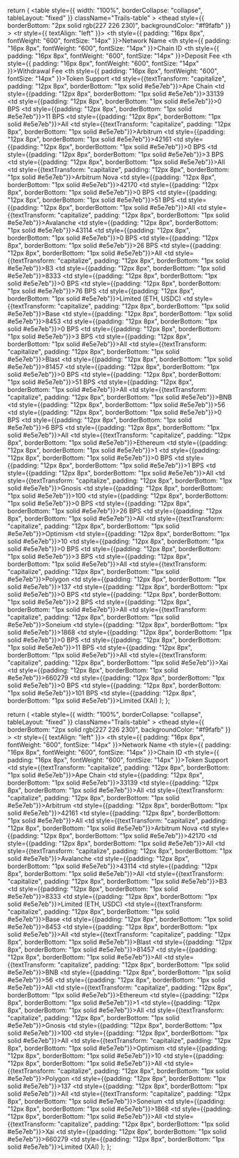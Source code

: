   return (
    <table
      style={{ 
        width: "100%", 
        borderCollapse: "collapse",
        tableLayout: "fixed"
      }}
      className="Trails-table"
    >
      <thead
        style={{
          borderBottom: "2px solid rgb(227 226 230)",
          backgroundColor: "#f9fafb"
        }}
      >
        <tr style={{ textAlign: "left" }}>
          <th style={{ padding: "16px 8px", fontWeight: "600", fontSize: "14px" }}>Network Name</th>
          <th style={{ padding: "16px 8px", fontWeight: "600", fontSize: "14px" }}>Chain ID</th>
          <th style={{ padding: "16px 8px", fontWeight: "600", fontSize: "14px" }}>Deposit Fee</th>
          <th style={{ padding: "16px 8px", fontWeight: "600", fontSize: "14px" }}>Withdrawal Fee</th>
          <th style={{ padding: "16px 8px", fontWeight: "600", fontSize: "14px" }}>Token Support</th>
        </tr>
      </thead>
      <tbody>
        <tr>
          <td style={{textTransform: "capitalize", padding: "12px 8px", borderBottom: "1px solid #e5e7eb"}}>Ape Chain</td>
          <td style={{padding: "12px 8px", borderBottom: "1px solid #e5e7eb"}}>33139</td>
          <td style={{padding: "12px 8px", borderBottom: "1px solid #e5e7eb"}}>0 BPS</td>
          <td style={{padding: "12px 8px", borderBottom: "1px solid #e5e7eb"}}>11 BPS</td>
          <td style={{padding: "12px 8px", borderBottom: "1px solid #e5e7eb"}}>All</td>
        </tr>
        <tr>
          <td style={{textTransform: "capitalize", padding: "12px 8px", borderBottom: "1px solid #e5e7eb"}}>Arbitrum</td>
          <td style={{padding: "12px 8px", borderBottom: "1px solid #e5e7eb"}}>42161</td>
          <td style={{padding: "12px 8px", borderBottom: "1px solid #e5e7eb"}}>0 BPS</td>
          <td style={{padding: "12px 8px", borderBottom: "1px solid #e5e7eb"}}>3 BPS</td>
          <td style={{padding: "12px 8px", borderBottom: "1px solid #e5e7eb"}}>All</td>
        </tr>
        <tr>
          <td style={{textTransform: "capitalize", padding: "12px 8px", borderBottom: "1px solid #e5e7eb"}}>Arbitrum Nova</td>
          <td style={{padding: "12px 8px", borderBottom: "1px solid #e5e7eb"}}>42170</td>
          <td style={{padding: "12px 8px", borderBottom: "1px solid #e5e7eb"}}>0 BPS</td>
          <td style={{padding: "12px 8px", borderBottom: "1px solid #e5e7eb"}}>51 BPS</td>
          <td style={{padding: "12px 8px", borderBottom: "1px solid #e5e7eb"}}>All</td>
        </tr>
        <tr>
          <td style={{textTransform: "capitalize", padding: "12px 8px", borderBottom: "1px solid #e5e7eb"}}>Avalanche</td>
          <td style={{padding: "12px 8px", borderBottom: "1px solid #e5e7eb"}}>43114</td>
          <td style={{padding: "12px 8px", borderBottom: "1px solid #e5e7eb"}}>0 BPS</td>
          <td style={{padding: "12px 8px", borderBottom: "1px solid #e5e7eb"}}>26 BPS</td>
          <td style={{padding: "12px 8px", borderBottom: "1px solid #e5e7eb"}}>All</td>
        </tr>
        <tr>
          <td style={{textTransform: "capitalize", padding: "12px 8px", borderBottom: "1px solid #e5e7eb"}}>B3</td>
          <td style={{padding: "12px 8px", borderBottom: "1px solid #e5e7eb"}}>8333</td>
          <td style={{padding: "12px 8px", borderBottom: "1px solid #e5e7eb"}}>0 BPS</td>
          <td style={{padding: "12px 8px", borderBottom: "1px solid #e5e7eb"}}>76 BPS</td>
          <td style={{padding: "12px 8px", borderBottom: "1px solid #e5e7eb"}}>Limited (ETH, USDC)</td>
        </tr>
        <tr>
          <td style={{textTransform: "capitalize", padding: "12px 8px", borderBottom: "1px solid #e5e7eb"}}>Base</td>
          <td style={{padding: "12px 8px", borderBottom: "1px solid #e5e7eb"}}>8453</td>
          <td style={{padding: "12px 8px", borderBottom: "1px solid #e5e7eb"}}>0 BPS</td>
          <td style={{padding: "12px 8px", borderBottom: "1px solid #e5e7eb"}}>3 BPS</td>
          <td style={{padding: "12px 8px", borderBottom: "1px solid #e5e7eb"}}>All</td>
        </tr>
        <tr>
          <td style={{textTransform: "capitalize", padding: "12px 8px", borderBottom: "1px solid #e5e7eb"}}>Blast</td>
          <td style={{padding: "12px 8px", borderBottom: "1px solid #e5e7eb"}}>81457</td>
          <td style={{padding: "12px 8px", borderBottom: "1px solid #e5e7eb"}}>0 BPS</td>
          <td style={{padding: "12px 8px", borderBottom: "1px solid #e5e7eb"}}>51 BPS</td>
          <td style={{padding: "12px 8px", borderBottom: "1px solid #e5e7eb"}}>All</td>
        </tr>
        <tr>
          <td style={{textTransform: "capitalize", padding: "12px 8px", borderBottom: "1px solid #e5e7eb"}}>BNB</td>
          <td style={{padding: "12px 8px", borderBottom: "1px solid #e5e7eb"}}>56</td>
          <td style={{padding: "12px 8px", borderBottom: "1px solid #e5e7eb"}}>0 BPS</td>
          <td style={{padding: "12px 8px", borderBottom: "1px solid #e5e7eb"}}>6 BPS</td>
          <td style={{padding: "12px 8px", borderBottom: "1px solid #e5e7eb"}}>All</td>
        </tr>
        <tr>
          <td style={{textTransform: "capitalize", padding: "12px 8px", borderBottom: "1px solid #e5e7eb"}}>Ethereum</td>
          <td style={{padding: "12px 8px", borderBottom: "1px solid #e5e7eb"}}>1</td>
          <td style={{padding: "12px 8px", borderBottom: "1px solid #e5e7eb"}}>0 BPS</td>
          <td style={{padding: "12px 8px", borderBottom: "1px solid #e5e7eb"}}>1 BPS</td>
          <td style={{padding: "12px 8px", borderBottom: "1px solid #e5e7eb"}}>All</td>
        </tr>
        <tr>
          <td style={{textTransform: "capitalize", padding: "12px 8px", borderBottom: "1px solid #e5e7eb"}}>Gnosis</td>
          <td style={{padding: "12px 8px", borderBottom: "1px solid #e5e7eb"}}>100</td>
          <td style={{padding: "12px 8px", borderBottom: "1px solid #e5e7eb"}}>0 BPS</td>
          <td style={{padding: "12px 8px", borderBottom: "1px solid #e5e7eb"}}>26 BPS</td>
          <td style={{padding: "12px 8px", borderBottom: "1px solid #e5e7eb"}}>All</td>
        </tr>
        <tr>
          <td style={{textTransform: "capitalize", padding: "12px 8px", borderBottom: "1px solid #e5e7eb"}}>Optimism</td>
          <td style={{padding: "12px 8px", borderBottom: "1px solid #e5e7eb"}}>10</td>
          <td style={{padding: "12px 8px", borderBottom: "1px solid #e5e7eb"}}>0 BPS</td>
          <td style={{padding: "12px 8px", borderBottom: "1px solid #e5e7eb"}}>3 BPS</td>
          <td style={{padding: "12px 8px", borderBottom: "1px solid #e5e7eb"}}>All</td>
        </tr>
        <tr>
          <td style={{textTransform: "capitalize", padding: "12px 8px", borderBottom: "1px solid #e5e7eb"}}>Polygon</td>
          <td style={{padding: "12px 8px", borderBottom: "1px solid #e5e7eb"}}>137</td>
          <td style={{padding: "12px 8px", borderBottom: "1px solid #e5e7eb"}}>0 BPS</td>
          <td style={{padding: "12px 8px", borderBottom: "1px solid #e5e7eb"}}>2 BPS</td>
          <td style={{padding: "12px 8px", borderBottom: "1px solid #e5e7eb"}}>All</td>
        </tr>
        <tr>
          <td style={{textTransform: "capitalize", padding: "12px 8px", borderBottom: "1px solid #e5e7eb"}}>Soneium</td>
          <td style={{padding: "12px 8px", borderBottom: "1px solid #e5e7eb"}}>1868</td>
          <td style={{padding: "12px 8px", borderBottom: "1px solid #e5e7eb"}}>0 BPS</td>
          <td style={{padding: "12px 8px", borderBottom: "1px solid #e5e7eb"}}>11 BPS</td>
          <td style={{padding: "12px 8px", borderBottom: "1px solid #e5e7eb"}}>All</td>
        </tr>
        <tr>
          <td style={{textTransform: "capitalize", padding: "12px 8px", borderBottom: "1px solid #e5e7eb"}}>Xai</td>
          <td style={{padding: "12px 8px", borderBottom: "1px solid #e5e7eb"}}>660279</td>
          <td style={{padding: "12px 8px", borderBottom: "1px solid #e5e7eb"}}>0 BPS</td>
          <td style={{padding: "12px 8px", borderBottom: "1px solid #e5e7eb"}}>101 BPS</td>
          <td style={{padding: "12px 8px", borderBottom: "1px solid #e5e7eb"}}>Limited (XAI)</td>
        </tr>
      </tbody>
    </table>
  );
};

  return (
    <table
      style={{ 
        width: "100%", 
        borderCollapse: "collapse",
        tableLayout: "fixed"
      }}
      className="Trails-table"
    >
      <thead
        style={{
          borderBottom: "2px solid rgb(227 226 230)",
          backgroundColor: "#f9fafb"
        }}
      >
        <tr style={{ textAlign: "left" }}>
          <th style={{ padding: "16px 8px", fontWeight: "600", fontSize: "14px" }}>Network Name</th>
          <th style={{ padding: "16px 8px", fontWeight: "600", fontSize: "14px" }}>Chain ID</th>
          <th style={{ padding: "16px 8px", fontWeight: "600", fontSize: "14px" }}>Token Support</th>
        </tr>
      </thead>
      <tbody>
        <tr>
          <td style={{textTransform: "capitalize", padding: "12px 8px", borderBottom: "1px solid #e5e7eb"}}>Ape Chain</td>
          <td style={{padding: "12px 8px", borderBottom: "1px solid #e5e7eb"}}>33139</td>
          <td style={{padding: "12px 8px", borderBottom: "1px solid #e5e7eb"}}>All</td>
        </tr>
        <tr>
          <td style={{textTransform: "capitalize", padding: "12px 8px", borderBottom: "1px solid #e5e7eb"}}>Arbitrum</td>
          <td style={{padding: "12px 8px", borderBottom: "1px solid #e5e7eb"}}>42161</td>
          <td style={{padding: "12px 8px", borderBottom: "1px solid #e5e7eb"}}>All</td>
        </tr>
        <tr>
          <td style={{textTransform: "capitalize", padding: "12px 8px", borderBottom: "1px solid #e5e7eb"}}>Arbitrum Nova</td>
          <td style={{padding: "12px 8px", borderBottom: "1px solid #e5e7eb"}}>42170</td>
          <td style={{padding: "12px 8px", borderBottom: "1px solid #e5e7eb"}}>All</td>
        </tr>
        <tr>
          <td style={{textTransform: "capitalize", padding: "12px 8px", borderBottom: "1px solid #e5e7eb"}}>Avalanche</td>
          <td style={{padding: "12px 8px", borderBottom: "1px solid #e5e7eb"}}>43114</td>
          <td style={{padding: "12px 8px", borderBottom: "1px solid #e5e7eb"}}>All</td>
        </tr>
        <tr>
          <td style={{textTransform: "capitalize", padding: "12px 8px", borderBottom: "1px solid #e5e7eb"}}>B3</td>
          <td style={{padding: "12px 8px", borderBottom: "1px solid #e5e7eb"}}>8333</td>
          <td style={{padding: "12px 8px", borderBottom: "1px solid #e5e7eb"}}>Limited (ETH, USDC)</td>
        </tr>
        <tr>
          <td style={{textTransform: "capitalize", padding: "12px 8px", borderBottom: "1px solid #e5e7eb"}}>Base</td>
          <td style={{padding: "12px 8px", borderBottom: "1px solid #e5e7eb"}}>8453</td>
          <td style={{padding: "12px 8px", borderBottom: "1px solid #e5e7eb"}}>All</td>
        </tr>
        <tr>
          <td style={{textTransform: "capitalize", padding: "12px 8px", borderBottom: "1px solid #e5e7eb"}}>Blast</td>
          <td style={{padding: "12px 8px", borderBottom: "1px solid #e5e7eb"}}>81457</td>
          <td style={{padding: "12px 8px", borderBottom: "1px solid #e5e7eb"}}>All</td>
        </tr>
        <tr>
          <td style={{textTransform: "capitalize", padding: "12px 8px", borderBottom: "1px solid #e5e7eb"}}>BNB</td>
          <td style={{padding: "12px 8px", borderBottom: "1px solid #e5e7eb"}}>56</td>
          <td style={{padding: "12px 8px", borderBottom: "1px solid #e5e7eb"}}>All</td>
        </tr>
        <tr>
          <td style={{textTransform: "capitalize", padding: "12px 8px", borderBottom: "1px solid #e5e7eb"}}>Ethereum</td>
          <td style={{padding: "12px 8px", borderBottom: "1px solid #e5e7eb"}}>1</td>
          <td style={{padding: "12px 8px", borderBottom: "1px solid #e5e7eb"}}>All</td>
        </tr>
        <tr>
          <td style={{textTransform: "capitalize", padding: "12px 8px", borderBottom: "1px solid #e5e7eb"}}>Gnosis</td>
          <td style={{padding: "12px 8px", borderBottom: "1px solid #e5e7eb"}}>100</td>
          <td style={{padding: "12px 8px", borderBottom: "1px solid #e5e7eb"}}>All</td>
        </tr>
        <tr>
          <td style={{textTransform: "capitalize", padding: "12px 8px", borderBottom: "1px solid #e5e7eb"}}>Optimism</td>
          <td style={{padding: "12px 8px", borderBottom: "1px solid #e5e7eb"}}>10</td>
          <td style={{padding: "12px 8px", borderBottom: "1px solid #e5e7eb"}}>All</td>
        </tr>
        <tr>
          <td style={{textTransform: "capitalize", padding: "12px 8px", borderBottom: "1px solid #e5e7eb"}}>Polygon</td>
          <td style={{padding: "12px 8px", borderBottom: "1px solid #e5e7eb"}}>137</td>
          <td style={{padding: "12px 8px", borderBottom: "1px solid #e5e7eb"}}>All</td>
        </tr>
        <tr>
          <td style={{textTransform: "capitalize", padding: "12px 8px", borderBottom: "1px solid #e5e7eb"}}>Soneium</td>
          <td style={{padding: "12px 8px", borderBottom: "1px solid #e5e7eb"}}>1868</td>
          <td style={{padding: "12px 8px", borderBottom: "1px solid #e5e7eb"}}>All</td>
        </tr>
        <tr>
          <td style={{textTransform: "capitalize", padding: "12px 8px", borderBottom: "1px solid #e5e7eb"}}>Xai</td>
          <td style={{padding: "12px 8px", borderBottom: "1px solid #e5e7eb"}}>660279</td>
          <td style={{padding: "12px 8px", borderBottom: "1px solid #e5e7eb"}}>Limited (XAI)</td>
        </tr>
      </tbody>
    </table>
  );
};
